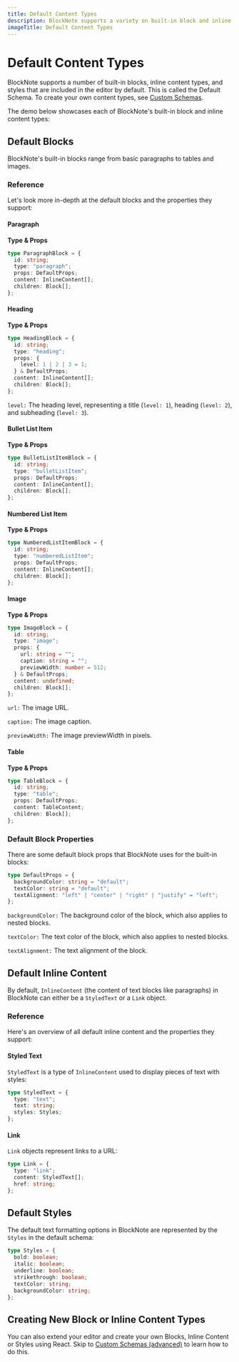 ```yaml
---
title: Default Content Types
description: BlockNote supports a variety on built-in block and inline content types that are included in the editor by default.
imageTitle: Default Content Types
---
```





# Default Content Types

BlockNote supports a number of built-in blocks, inline content types, and styles that are included in the editor by default. This is called the Default Schema. To create your own content types, see [Custom Schemas](/docs/custom-schemas).

The demo below showcases each of BlockNote's built-in block and inline content types:

<Example name="basic/all-blocks" />

## Default Blocks

BlockNote's built-in blocks range from basic paragraphs to tables and images.

### Reference

Let's look more in-depth at the default blocks and the properties they support:

#### Paragraph

**Type & Props**

```typescript
type ParagraphBlock = {
  id: string;
  type: "paragraph";
  props: DefaultProps;
  content: InlineContent[];
  children: Block[];
};
```

#### Heading

**Type & Props**

```typescript
type HeadingBlock = {
  id: string;
  type: "heading";
  props: {
    level: 1 | 2 | 3 = 1;
  } & DefaultProps;
  content: InlineContent[];
  children: Block[];
};
```

`level:` The heading level, representing a title (`level: 1`), heading (`level: 2`), and subheading (`level: 3`).

#### Bullet List Item

**Type & Props**

```typescript
type BulletListItemBlock = {
  id: string;
  type: "bulletListItem";
  props: DefaultProps;
  content: InlineContent[];
  children: Block[];
};
```

#### Numbered List Item

**Type & Props**

```typescript
type NumberedListItemBlock = {
  id: string;
  type: "numberedListItem";
  props: DefaultProps;
  content: InlineContent[];
  children: Block[];
};
```

#### Image

**Type & Props**

```typescript
type ImageBlock = {
  id: string;
  type: "image";
  props: {
    url: string = "";
    caption: string = "";
    previewWidth: number = 512;
  } & DefaultProps;
  content: undefined;
  children: Block[];
};
```

`url:` The image URL.

`caption:` The image caption.

`previewWidth:` The image previewWidth in pixels.

#### Table

**Type & Props**

```typescript
type TableBlock = {
  id: string;
  type: "table";
  props: DefaultProps;
  content: TableContent;
  children: Block[];
};
```

### Default Block Properties

There are some default block props that BlockNote uses for the built-in blocks:

```typescript
type DefaultProps = {
  backgroundColor: string = "default";
  textColor: string = "default";
  textAlignment: "left" | "center" | "right" | "justify" = "left";
};
```

`backgroundColor:` The background color of the block, which also applies to nested blocks.

`textColor:` The text color of the block, which also applies to nested blocks.

`textAlignment:` The text alignment of the block.

## Default Inline Content

By default, `InlineContent` (the content of text blocks like paragraphs) in BlockNote can either be a `StyledText` or a `Link` object.

### Reference

Here's an overview of all default inline content and the properties they support:

#### Styled Text

`StyledText` is a type of `InlineContent` used to display pieces of text with styles:

```typescript
type StyledText = {
  type: "text";
  text: string;
  styles: Styles;
};
```

#### Link

`Link` objects represent links to a URL:

```typescript
type Link = {
  type: "link";
  content: StyledText[];
  href: string;
};
```

## Default Styles

The default text formatting options in BlockNote are represented by the `Styles` in the default schema:

```typescript
type Styles = {
  bold: boolean;
  italic: boolean;
  underline: boolean;
  strikethrough: boolean;
  textColor: string;
  backgroundColor: string;
};
```

## Creating New Block or Inline Content Types

You can also extend your editor and create your own Blocks, Inline Content or Styles using React.
Skip to [Custom Schemas (advanced)](/docs/custom-schemas) to learn how to do this.
